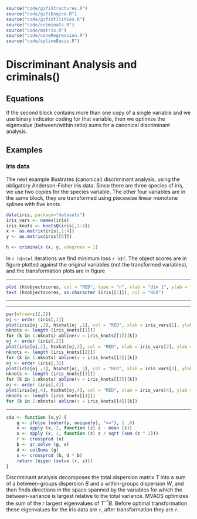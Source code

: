 ```r
source("code/gifiStructures.R")
source("code/gifiEngine.R")
source("code/gifiUtilities.R")
source("code/criminals.R")
source("code/matrix.R")
source("code/coneRegression.R")
source("code/splineBasis.R")
```

# Discriminant Analysis and criminals()

## Equations 

If the second block contains more than one copy of a single variable and we use binary indicator coding for that variable, then we optimize the
eigenvalue (between/within ratio) sums for a canonical discriminant analysis.

## Examples

### Iris data

The next example illustrates (canonical) discriminant analysis, using the obligatory Anderson-Fisher iris data. Since there are three species of iris, we use two copies for the species variable. The other four variables are in the same block, they are transformed using piecewise linear monotone splines with five knots.

```r
data(iris, package="datasets")
iris_vars <- names(iris)
iris_knots <- knotsQ(iris[,1:4])
x <- as.matrix(iris[,1:4])
y <- as.matrix(iris[[5]])
```

```r
h <- criminals (x, y, xdegrees = 1)
```
In `r h$ntel` iterations we find minimum loss `r h$f`. The object scores are in figure
 plotted against the original variables (not the transformed variables), and the transformation 
plots are in figure

<hr>
```r
plot (h$objectscores, col = "RED", type = "n", xlab = "dim 1", ylab = "dim 2")
text (h$objectscores, as.character (iris[[5]]), col = "RED")
```
<center>
</center>
<hr>

<hr>
```r
par(mfrow=c(2,2))
oj <- order (iris[,1])
plot(iris[oj ,1], h$xhat[oj ,1], col = "RED", xlab = iris_vars[1], ylab = "Transform", type = "l", lwd = 3)
nknots <- length (iris_knots[[1]])
for (k in 1:nknots) abline(v = iris_knots[[1]][k])
oj <- order (iris[,2])
plot(iris[oj,2], h$xhat[oj,2], col = "RED", xlab = iris_vars[2], ylab = "Transform", type = "l", lwd = 3)
nknots <- length (iris_knots[[2]])
for (k in 1:nknots) abline(v = iris_knots[[2]][k])
oj <- order (iris[,3])
plot(iris[oj ,3], h$xhat[oj, 3], col = "RED", xlab = iris_vars[3], ylab = "Transform", type = "l", lwd = 3)
nknots <- length (iris_knots[[3]])
for (k in 1:nknots) abline(v = iris_knots[[3]][k])
oj <- order (iris[,4])
plot(iris[oj,4], h$xhat[oj,4], col = "RED", xlab = iris_vars[4], ylab = "Transform", type = "l", lwd = 3)
nknots <- length (iris_knots[[4]])
for (k in 1:nknots) abline(v = iris_knots[[4]][k])
```
<center>
</center>
<hr>
```r
cda <- function (x,y) {
    g <- ifelse (outer(y, unique(y), "=="), 1 ,0)
    x <- apply (x, 2, function (z) z - mean (z))
    x <- apply (x, 2, function (z) z / sqrt (sum (z ^ 2)))
    r <- crossprod (x)
    b <- qr.solve (g, x)
    d <- colSums (g)
    s <- crossprod (b, d * b)
    return (eigen (solve (r, s)))
}
```
Discriminant analysis decomposes the total dispersion matrix $T$ into a sum of a between-groups dispersion $B$ and a within-groups dispersion $W$, and then finds directions in the space spanned by the variables for which the between-variance is largest relative to the total variance. MVAOS optimizes the sum of the $r$ largest eigenvalues of $T^{-1}B$. Before optimal transformation these 
eigenvalues for the iris data are `r `, after transformation they are  `r `.
